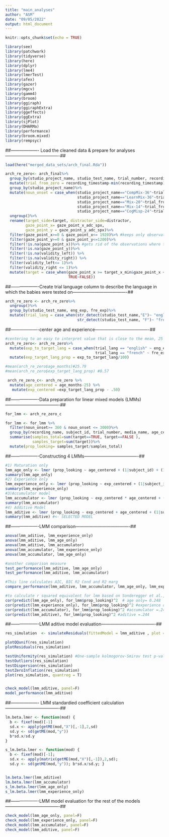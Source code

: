 ```yaml
---
title: "main_analyses"
author: "ASM"
date: "09/05/2022"
output: html_document
---
```


```r
knitr::opts_chunk$set(echo = TRUE)
```

```r
library(see)
library(patchwork)
library(tidyverse)
library(here)
library(dplyr)
library(lme4)
library(lmerTest)
library(afex)
library(gazer)
library(mgcv)
library(gamm4)
library(broom)
library(ggiraph)
library(ggiraphExtra)
library(ggeffects)
library(ggExtra)
library(sjPlot)
library(DHARMa)
library(performance)
library(broom.mixed)
library(rempsyc)
```

##------------------- Load the cleaned data & prepare for analyses-------------------------------------##

```r
load(here("merged_data_sets/arch_final.Rda"))

arch_re_zero<- arch_final%>%
  group_by(studio_project_name, studio_test_name, trial_number, recording_name)%>%
  mutate(trial_from_zero = recording_timestamp-min(recording_timestamp))%>%
  group_by(studio_project_name)%>%
  mutate(noun_onset = case_when(studio_project_name=="CompMix-36"~trial_from_zero-3000,
                                studio_project_name=="LearnMix-36"~trial_from_zero-4500,
                                studio_project_name=="Mix-20"~trial_from_zero-5400,
                                studio_project_name=="Mix-14"~trial_from_zero-5400,
                                studio_project_name=="CogMisp-24"~trial_from_zero-1500))%>%
  ungroup()%>%
  rename(target_side=target, distractor_side=distractor,
         gaze_point_x= gaze_point_x_adc_spx, 
         gaze_point_y = gaze_point_y_adc_spx)%>%
  filter(gaze_point_x>=0 & gaze_point_x<= 1920)%>% #keeps only observations that are in the screen
  filter(gaze_point_y>=0 & gaze_point_y<=1200)%>%
  filter(!is.na(gaze_point_x))%>% #gets rid of the observations where tobii didn't get any reading
  filter(!is.na(gaze_point_y))%>%
  filter(!is.na(validity_left)) %>%
  filter(!is.na(validity_right)) %>%
  filter(validity_left<= 1)%>%
  filter(validity_right <= 1)%>%
  mutate(target = case_when(gaze_point_x >= target_x_min&gaze_point_x <= target_x_max&gaze_point_y >= target_y_min&gaze_point_y <= target_y_max~TRUE, 
                            TRUE~FALSE))

```


##-------------------Create trial language column to describe the language in which the babies were tested on-------------------------------------##
```r
arch_re_zero <- arch_re_zero%>%
  ungroup()%>%
  group_by(studio_test_name, eng_exp, fre_exp)%>%
  mutate(trial_lang = case_when(str_detect(studio_test_name,"E")~ "english",
                                str_detect(studio_test_name, "F")~ "french"))
```


##-------------------center age and experience-------------------------------------##
```r
#centering to an easy to interpret value that is close to the mean, 25 months for age and 50% for experience.
arch_re_zero<- arch_re_zero%>%
  mutate(exp_to_target_lang = case_when(trial_lang == "english" ~ eng_exp,
                                        trial_lang == "french" ~ fre_exp)) %>%
  mutate(exp_target_lang_prop = exp_to_target_lang/100)

#mean(arch_re_zero$age_months)#25.79
#mean(arch_re_zero$exp_target_lang_prop) #0.57

 arch_re_zero_c<- arch_re_zero %>%
  mutate(age_centered = age_months-25) %>%
   mutate(exp_centered =exp_target_lang_prop - .50)

```


##-------------------Data preparation for linear mixed models (LMMs)-------------------------------------##
```r
for_lmm <- arch_re_zero_c

for_lmm <- for_lmm %>%
  filter(noun_onset>= 360 & noun_onset <= 3000)%>%
  group_by(recording_name, subject_id, trial_number, media_name, age_centered,exp_centered)%>%
  summarise(samples_total=sum(target==TRUE, target==FALSE ),
            samples_target=sum(target))%>%
  mutate(prop_looking= samples_target/samples_total) 
```

##-------------------Constructing 4 LMMs-------------------------------------##
```r
#1) Maturation only
lmm_age_only <- lmer (prop_looking ~ age_centered + (1|subject_id) + (1|media_name), data = for_lmm)
summary(lmm_age_only)
#2) Experience only
lmm_experience_only <- lmer (prop_looking ~ exp_centered + (1|subject_id) + (1|media_name), data = for_lmm)
summary(lmm_experience_only)
#3)Accumulator model
lmm_accumulator <- lmer (prop_looking ~ exp_centered * age_centered + (1|subject_id) + (1|media_name), data = for_lmm)
summary(lmm_accumulator)
#4) Additive Model
lmm_aditive <- lmer (prop_looking ~ exp_centered + age_centered + (1|subject_id) + (1|media_name), data = for_lmm)
summary(lmm_aditive) #<- SELECTED MODEL

```

##-------------------LMM comparison-------------------------------------##
```r
anova(lmm_aditive, lmm_experience_only)
anova(lmm_aditive, lmm_age_only)
anova(lmm_aditive, lmm_accumulator)
anova(lmm_accumulator, lmm_experience_only)
anova(lmm_accumulator, lmm_age_only)

#another comparison measure
test_performance(lmm_aditive, lmm_age_only)
test_performance(lmm_aditive, lmm_accumulator)

#This line calculates AIC, BIC R2 Cond and R2 marg
compare_performance(lmm_aditive, lmm_accumulator, lmm_age_only, lmm_experience_only)

#to calculate r squared equivalent for lmm based on Sonderegger et al., 2018
cor(predict(lmm_age_only), for_lmm$prop_looking)^2  # age only= 0.248
cor(predict(lmm_experience_only), for_lmm$prop_looking)^2 #experience only= .255
cor(predict(lmm_accumulator), for_lmm$prop_looking)^2 #accumulator =.244
cor(predict(lmm_aditive), for_lmm$prop_looking)^2 #aditive =.244 

```

##-------------------LMM aditive model evaluation-------------------------------------##
```r
res_simulation  <- simulateResiduals(fittedModel = lmm_aditive , plot = T)

plotQQunif(res_simulation)
plotResiduals(res_simulation)

testUniformity(res_simulation) #One-sample kolmogorov-Smirov test p-value= <.001
testOutliers(res_simulation)
testDispersion(res_simulation)
testZeroInflation(res_simulation)
plot(res_simulation, quantreg = T)


check_model(lmm_aditive, panel=F)
model_performance(lmm_aditive)
```

##------------------- LMM standardied coefficient calculation-------------------------------------##
```r
lm.beta.lmer <- function(mod) {
  b <- fixef(mod)[-1]
  sd.x <- apply(getME(mod,"X")[,-1],2,sd)
  sd.y <- sd(getME(mod,"y"))
  b*sd.x/sd.y
}

s_lm.beta.lmer <- function(mod) { 
  b <- fixef(mod)[-1]; 
  sd.x <- apply(matrix(getME(mod,"X")[,-1]),2,sd);
  sd.y <- sd(getME(mod,"y")); b*sd.x/sd.y; }


lm.beta.lmer(lmm_aditive)
lm.beta.lmer(lmm_accumulator)
s_lm.beta.lmer(lmm_age_only)
s_lm.beta.lmer(lmm_experience_only)

```
##-------------------LMM model evaluation for the rest of the models-------------------------------------##
```r



check_model(lmm_age_only, panel=F)
check_model(lmm_experience_only, panel=F)
check_model(lmm_accumulator, panel=F)
check_model(lmm_aditive, panel=F)

```


